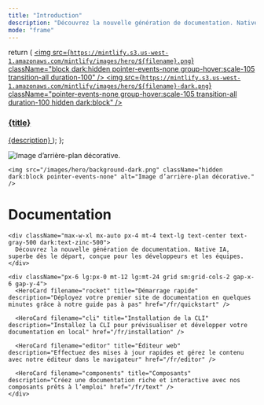 ```yaml
---
title: "Introduction"
description: "Découvrez la nouvelle génération de documentation. Nativement conçue pour l’IA, élégante dès le départ et pensée pour les développeurs."
mode: "frame"
---
```


  return (
    <a className="group cursor-pointer pb-8" href={href}>
      <img
        src={`https://mintlify.s3.us-west-1.amazonaws.com/mintlify/images/hero/${filename}.png`}
        className="block dark:hidden pointer-events-none group-hover:scale-105 transition-all duration-100"
      />
      <img
        src={`https://mintlify.s3.us-west-1.amazonaws.com/mintlify/images/hero/${filename}-dark.png`}
        className="pointer-events-none group-hover:scale-105 transition-all duration-100 hidden dark:block"
      />
      <h3 className="mt-5 text-gray-900 dark:text-zinc-50 font-medium">
        {title}
      </h3>
      <span className="mt-1.5">{description}</span>
    </a>
  );
};

<div className="relative">
  <div className="absolute top-0 left-0 right-0">
    <img src="/images/hero/background-light.png" className="block dark:hidden pointer-events-none" alt="Image d’arrière-plan décorative." />

    <img src="/images/hero/background-dark.png" className="hidden dark:block pointer-events-none" alt="Image d’arrière-plan décorative." />
  </div>

  <div className="px-4 py-16 lg:py-48 lg:pb-24 max-w-3xl mx-auto">
    <h1 className="block text-4xl font-medium text-center text-gray-900 dark:text-zinc-50 tracking-tight">
      Documentation
    </h1>

    <div className="max-w-xl mx-auto px-4 mt-4 text-lg text-center text-gray-500 dark:text-zinc-500">
      Découvrez la nouvelle génération de documentation. Native IA, superbe dès le départ, conçue pour les développeurs et les équipes.
    </div>

    <div className="px-6 lg:px-0 mt-12 lg:mt-24 grid sm:grid-cols-2 gap-x-6 gap-y-4">
      <HeroCard filename="rocket" title="Démarrage rapide" description="Déployez votre premier site de documentation en quelques minutes grâce à notre guide pas à pas" href="/fr/quickstart" />

      <HeroCard filename="cli" title="Installation de la CLI" description="Installez la CLI pour prévisualiser et développer votre documentation en local" href="/fr/installation" />

      <HeroCard filename="editor" title="Éditeur web" description="Effectuez des mises à jour rapides et gérez le contenu avec notre éditeur dans le navigateur" href="/fr/editor" />

      <HeroCard filename="components" title="Composants" description="Créez une documentation riche et interactive avec nos composants prêts à l’emploi" href="/fr/text" />
    </div>
  </div>
</div>
